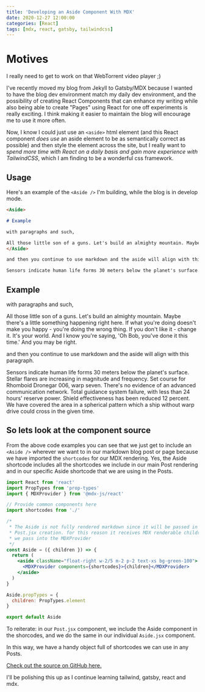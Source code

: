 ```yaml
---
title: 'Developing an Aside Component With MDX'
date: 2020-12-27 12:00:00
categories: [React]
tags: [mdx, react, gatsby, tailwindcss]
---
```


# Motives

<Aside>

I really need to get to work on that WebTorrent video player ;)
</Aside>

I've recently moved my blog from Jekyll to Gatsby/MDX because I wanted to have the blog dev environment match my daily dev environment, and the possibility of creating React Components that can enhance my writing while also being able to create "Pages" using React for one off experiments is really exciting.  I think making it easier to maintain the blog will encourage me to use it more often.

Now, I know I could just use an `<aside>` html element (and this React component _does use_ an aside element to be as semantically correct as possible) and then style the element across the site, but I really want to _spend more time with React on a daily basis and gain more experience with TailwindCSS_, which I am finding to be a wonderful css framework.

## Usage

Here's an example of the `<Aside />` I'm building, while the blog is in develop mode.

```markdown
<Aside>

# Example

with paragraphs and such,

All those little son of a guns. Let's build an almighty mountain. Maybe there's a little something happening right here. If what you're doing doesn't make you happy - you're doing the wrong thing. If you don't like it - change it. It's your world. And I know you're saying, 'Oh Bob, you've done it this time.' And you may be right.
</Aside>

and then you continue to use markdown and the aside will align with this paragraph.

Sensors indicate human life forms 30 meters below the planet's surface. Stellar flares are increasing in magnitude and frequency. Set course for Rhomboid Dronegar 006, warp seven. There's no evidence of an advanced communication network. Total guidance system failure, with less than 24 hours' reserve power. Shield effectiveness has been reduced 12 percent. We have covered the area in a spherical pattern which a ship without warp drive could cross in the given time.
```

<Aside>

# Example

with paragraphs and such,

All those little son of a guns. Let's build an almighty mountain. Maybe there's a little something happening right here. If what you're doing doesn't make you happy - you're doing the wrong thing. If you don't like it - change it. It's your world. And I know you're saying, 'Oh Bob, you've done it this time.' And you may be right.
</Aside>

and then you continue to use markdown and the aside will align with this paragraph.

Sensors indicate human life forms 30 meters below the planet's surface. Stellar flares are increasing in magnitude and frequency. Set course for Rhomboid Dronegar 006, warp seven. There's no evidence of an advanced communication network. Total guidance system failure, with less than 24 hours' reserve power. Shield effectiveness has been reduced 12 percent. We have covered the area in a spherical pattern which a ship without warp drive could cross in the given time.

## So lets look at the component source

From the above code examples you can see that we just get to include an `<Aside />` wherever we want to in our markdown blog post or page because we have imported the `shortcodes` for our MDX rendering.  Yes, the Aside shortcode includes all the shortcodes we include in our main Post rendering and in our specific Aside shortcode that we are using in the Posts.

```jsx
import React from 'react'
import PropTypes from 'prop-types'
import { MDXProvider } from '@mdx-js/react'

// Provide common components here
import shortcodes from './'

/*
 * The Aside is not fully rendered markdown since it will be passed in during
 * Post.jsx creation. for this reason it receives MDX renderable children which
 * we pass into the MDXProvider
 */
const Aside = ({ children }) => {
  return (
    <aside className="float-right w-2/5 m-2 p-2 text-xs bg-green-100">
      <MDXProvider components={shortcodes}>{children}</MDXProvider>
    </aside>
  )
}

Aside.propTypes = {
  children: PropTypes.element
}

export default Aside
```

To reiterate: in our `Post.jsx` component, we include the Aside component in the shorcodes, and we do the same in our individual `Aside.jsx` component.

In this way, we have a handy object full of shortcodes we can use in any Posts.

[Check out the source on GitHub here.](https://github.com/diffalot/diff.mx/blob/master/src/components/mdx-shortcodes/Aside.jsx)

I'll be polishing this up as I continue learning tailwind, gatsby, react and mdx.